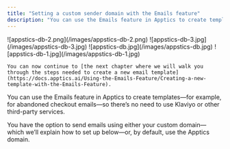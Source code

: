 ```yaml
---
title: "Setting a custom sender domain with the Emails feature"
description: "You can use the Emails feature in Apptics to create templates—for example, for abandoned checkout emails—so there’s no need to use Klaviyo or other third..."
---
```


<Steps>
  <Step title="Select your desired store under Stores.">
    ![appstics-db-2.png](/images/appstics-db-2.png)
  </Step>
  <Step title="Select the Emails tab in the menu. Then click on Settings to define the domain from which your emails will be sent.">
    ![appstics-db-3.jpg](/images/appstics-db-3.jpg)
  </Step>
  <Step title="Enter your domain name in the Custom Email Domain field. Then, add your email address in the From Email Address field, for example info@yourdomain.com. You will be required to set up the DNS records as instructed.">
    ![appstics-db.jpg](/images/appstics-db.jpg)
  </Step>
  <Step title="Once you have set up your DNS records as required, click on Verify Domain.">
    ![appstics-db-1.jpg](/images/appstics-db-1.jpg)

    You can now continue to [the next chapter where we will walk you through the steps needed to create a new email template](https://docs.apptics.ai/Using-the-Emails-Feature/Creating-a-new-template-with-the-Emails-Feature).
  </Step>
</Steps>

You can use the Emails feature in Apptics to create templates—for example, for abandoned checkout emails—so there’s no need to use Klaviyo or other third-party services.

You have the option to send emails using either your custom domain—which we’ll explain how to set up below—or, by default, use the Apptics domain.